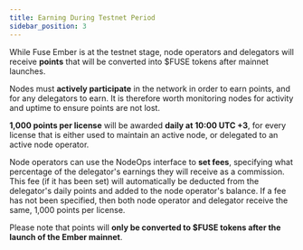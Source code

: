 ```yaml
---
title: Earning During Testnet Period
sidebar_position: 3
---
```


While Fuse Ember is at the testnet stage, node operators and delegators will receive **points** that will be converted into $FUSE tokens after mainnet launches.

Nodes must **actively participate** in the network in order to earn points, and for any delegators to earn. It is therefore worth monitoring nodes for activity and uptime to ensure points are not lost.

**1,000 points per license** will be awarded **daily at 10:00 UTC +3**, for every license that is either used to maintain an active node, or delegated to an active node operator.

Node operators can use the NodeOps interface to **set fees**, specifying what percentage of the delegator's earnings they will receive as a commission. This fee (if it has been set) will automatically be deducted from the delegator's daily points and added to the node operator's balance. If a fee has not been specified, then both node operator and delegator receive the same, 1,000 points per license.

Please note that points will **only be converted to $FUSE tokens after the launch of the Ember mainnet**.
